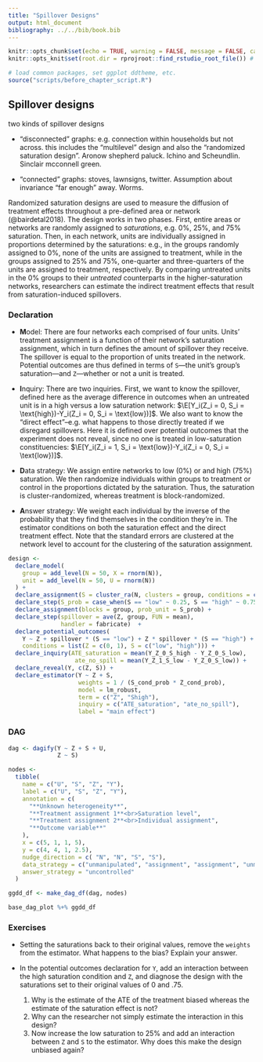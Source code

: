 ```yaml
---
title: "Spillover Designs"
output: html_document
bibliography: ../../bib/book.bib
---
```


<!-- note do_bookdown is set in index.rmd, so we know if you're running just this .Rmd or compiling the book-->
```r
knitr::opts_chunk$set(echo = TRUE, warning = FALSE, message = FALSE, cache = FALSE)
knitr::opts_knit$set(root.dir = rprojroot::find_rstudio_root_file()) # files are all relative to RStudio project home
```

```r
# load common packages, set ggplot ddtheme, etc.
source("scripts/before_chapter_script.R")
```

<!-- start post here, do not edit above -->

## Spillover designs


two kinds of spillover designs

- "disconnected" graphs: e.g. connection within households but not across. this includes the "multilevel" design and also the "randomized saturation design". Aronow shepherd paluck.  Ichino and Scheundlin. Sinclair mcconnell green.

- "connected" graphs: stoves, lawnsigns, twitter.  Assumption about invariance "far enough" away. Worms.

Randomized saturation designs are used to measure the diffusion of treatment effects throughout a pre-defined area or network (@bairdetal2018). The design works in two phases. First, entire areas or networks are randomly assigned to *saturations*, e.g. 0%, 25%, and 75% saturation. Then, in each network, units are individually assigned in proportions determined by the saturations: e.g., in the groups randomly assigned to 0%, none of the units are assigned to treatment, while in the groups assigned to 25% and 75%, one-quarter and three-quarters of the units are assigned to treatment, respectively. By comparing untreated units in the 0% groups to their *untreated* counterparts in the higher-saturation networks, researchers can estimate the indirect treatment effects that result from saturation-induced spillovers.

### Declaration

- **M**odel: There are four networks each comprised of four units. Units' treatment assignment is a function of their network's saturation assignment, which in turn defines the amount of spillover they receive. The spillover is equal to the proportion of units treated in the network. Potential outcomes are thus defined in terms of `S`---the unit's group's saturation---and `Z`---whether or not a unit is treated.

- **I**nquiry: There are two inquiries. First, we want to know the spillover, defined here as the average difference in outcomes when an untreated unit is in a high versus a low saturation network: $\E[Y_i(Z_i = 0, S_i = \text{high})-Y_i(Z_i = 0, S_i = \text{low})]$. We also want to know the "direct effect"--e.g. what happens to those directly treated if we disregard spillovers. Here it is defined over potential outcomes that the experiment does not reveal, since no one is treated in low-saturation constituencies: $\E[Y_i(Z_i = 1, S_i = \text{low})-Y_i(Z_i = 0, S_i = \text{low})]$.  

- **D**ata strategy: We assign entire networks to low (0%) or and high (75%) saturation. We then randomize individuals within groups to treatment or control in the proportions dictated by the saturation. Thus, the saturation is cluster-randomized, whereas treatment is block-randomized.

- **A**nswer strategy: We weight each individual by the inverse of the probability that they find themselves in the condition they're in. The estimator conditions on both the saturation effect and the direct treatment effect. Note that the standard errors are clustered at the network level to account for the clustering of the saturation assignment.

```r
design <-
  declare_model(
    group = add_level(N = 50, X = rnorm(N)),
    unit = add_level(N = 50, U = rnorm(N))
  ) +
  declare_assignment(S = cluster_ra(N, clusters = group, conditions = c("low", "high")), legacy = FALSE) +
  declare_step(S_prob = case_when(S == "low" ~ 0.25, S == "high" ~ 0.75), mutate) +
  declare_assignment(blocks = group, prob_unit = S_prob) +
  declare_step(spillover = ave(Z, group, FUN = mean),
               handler = fabricate)  +
  declare_potential_outcomes(
    Y ~ Z + spillover * (S == "low") + Z * spillover * (S == "high") + X + U,
    conditions = list(Z = c(0, 1), S = c("low", "high"))) +
  declare_inquiry(ATE_saturation = mean(Y_Z_0_S_high - Y_Z_0_S_low),
                   ate_no_spill = mean(Y_Z_1_S_low - Y_Z_0_S_low)) +
  declare_reveal(Y, c(Z, S)) +
  declare_estimator(Y ~ Z + S,
                    weights = 1 / (S_cond_prob * Z_cond_prob),
                    model = lm_robust,
                    term = c("Z", "Shigh"),
                    inquiry = c("ATE_saturation", "ate_no_spill"),
                    label = "main effect")
```

### DAG

```r

dag <- dagify(Y ~ Z + S + U,
              Z ~ S)

nodes <-
  tibble(
    name = c("U", "S", "Z", "Y"),
    label = c("U", "S", "Z", "Y"),
    annotation = c(
      "**Unknown heterogeneity**",
      "**Treatment assignment 1**<br>Saturation level",
      "**Treatment assignment 2**<br>Individual assignment",
      "**Outcome variable**"
    ),
    x = c(5, 1, 1, 5),
    y = c(4, 4, 1, 2.5),
    nudge_direction = c( "N", "N", "S", "S"),
    data_strategy = c("unmanipulated", "assignment", "assignment", "unmanipulated"),
    answer_strategy = "uncontrolled"
  )

ggdd_df <- make_dag_df(dag, nodes)

base_dag_plot %+% ggdd_df
```

### Exercises

<!-- - Increase the saturation of the "low" condition from 0% to 25% and diagnose the design. Notice how this changes the mean saturation and direct effect estimands. Now set the saturations both equal to 25%. Explain why the two estimands do or do not change. -->

- Setting the saturations back to their original values, remove the `weights` from the estimator. What happens to the bias? Explain your answer.

- In the potential outcomes declaration for `Y`, add an interaction between the high saturation condition and `Z`, and diagnose the design with the saturations set to their original values of 0 and .75.
  1. Why is the estimate of the ATE of the treatment biased whereas the estimate of the saturation effect is not?
  2. Why can the researcher not simply estimate the interaction in this design?
  3. Now increase the low saturation to 25% and add an interaction between `Z` and `S` to the estimator. Why does this make the design unbiased again?

<!-- ### Online Appendix Applied Example -->

<!-- @asunka2019, for example, wanted to know if the presence of election monitors at ballot stations would displace violence and fraud to other ballot stations. They randomized constituencies to low, medium, and high levels of saturation, and then randomized ballot stations to have election monitoring or not in low, medium, or high concentrations, depending on the randomized saturation. In the original study, the authors did not include a zero-saturation condition. Here, we declare a simplified version of their design in which a zero-saturation condition is included.  -->

<!-- Main points to develop: -->

<!-- - Randomized saturation is great when you get the model right. Though, show how IPW reduces the power to detect main effect, especially if there's no spillover. -->
<!-- - Randomized saturation assumes a model that may be wrong. In particular, spillovers are restricted to containers. But this might not be correct. -->

<!-- ### Design Declaration -->

<!-- - **M**odel:  -->
<!-- Potential outcomes are defined in terms of `S`---the saturation---and `Z`---whether or not a ballot station is treated. We model spillovers in two ways. In the first, the amount of spillover that affects a unit is determined by how many other units in its network are treated. In the second, the amount of spillover a unit receives is determined by whether that unit's geographic neighbor is treated, irrespective of whether they share a network. -->

<!-- - **I**nquiry:  -->
<!-- We want to know the effect of having high and medium levels of saturation versus low saturation in the control: $\E[Y_i(Z_i = 0, S_i = \text{high})-Y_i(Z_i = 0, S_i = \text{low})]$ and $\E[Y_i(Z_i = 0, S_i = \text{medium})-Y_i(Z_i = 0, S_i = \text{low})]$. We also want to know the "direct effect"--e.g. what happens to those directly treated if we disregard spillovers. Here it is defined over potential outcomes that the experiment does not reveal, since no one is treated in low-saturation constituencies: $\E[Y_i(Z_i = 1, S_i = \text{low})-Y_i(Z_i = 0, S_i = \text{low})]$.   -->

<!-- - **D**ata strategy: We assign entire groups of individual ballot stations to one of three saturations: low (0%), medium (50%), and high (75%). We then randomize individuals within groups to treatment or control in the proportions dictated by the saturation. Thus, the saturation is cluster-randomized, whereas treatment is block-randomized. -->

<!-- - **A**nswer strategy: We weight each individual by the inverse of the probability that they find themselves in the condition they're in. To estimate spillovers, we run one regression comparing high and one regression comparing medium to low saturation control units. To estimate the direct effect, we run a regression of the outcome on the treatment indicatior on the full sample, controlling for saturation. -->


<!-- ```{r} -->
<!-- N_individuals <- 60 -->
<!-- N_groups <- 15 -->
<!-- G_per_saturation <- c(5,5,5) -->

<!-- design <-  -->
<!--   declare_model(N = N_individuals,  -->
<!--                      X = 1:N,  -->
<!--                      U = rnorm(N), -->
<!--                      G = ntile(X, N_groups)) +  -->
<!--   declare_assignment(assignment_variable = "S",  -->
<!--                      clusters = G,  -->
<!--                      conditions = c("low","med","high"), -->
<!--                      m_each = G_per_saturation) + -->
<!--   declare_assignment(prob = 0, -->
<!--                      blocks = G, -->
<!--                      assignment_variable = "Z_S_low") + -->
<!--   declare_assignment(prob = .5, -->
<!--                      blocks = G, -->
<!--                      assignment_variable = "Z_S_med") + -->
<!--   declare_assignment(prob = .75, -->
<!--                      blocks = G, -->
<!--                      assignment_variable = "Z_S_high") + -->
<!--   declare_step( -->
<!--     spillover_low = ave(Z_S_low, G, FUN = sum) * .1, -->
<!--     spillover_med = ave(Z_S_med, G, FUN = sum) * .1, -->
<!--     spillover_high = ave(Z_S_high, G, FUN = sum) * .1, -->
<!--     handler = fabricate, -->
<!--     label = "spillover")  + -->
<!--   declare_potential_outcomes( -->
<!--     Y ~ Z * -.20 + U +  -->
<!--       spillover_low * (S == "low") +  -->
<!--       spillover_med * (S == "med") +  -->
<!--       spillover_high * (S == "high"), -->
<!--     conditions = list(Z = c(0,1), S = c("low","med","high"))) + -->
<!--   declare_inquiry(high = mean(Y_Z_0_S_high - Y_Z_0_S_low), -->
<!--                    med =  mean(Y_Z_0_S_med - Y_Z_0_S_low),  -->
<!--                    ate_no_spill = mean(Y_Z_1_S_low - Y_Z_0_S_low)) + -->
<!--   declare_reveal(Z,S) + -->
<!--   declare_step( -->
<!--     w = 1 / (S_cond_prob * (Z_S_low_cond_prob * (S == "low") +  -->
<!--                    Z_S_med_cond_prob * (S == "med") +  -->
<!--                    Z_S_high_cond_prob * (S == "high"))), -->
<!--     handler = fabricate) + -->
<!--   declare_reveal(Y,c(Z, S)) + -->
<!--   declare_estimator(model = lm_robust,  -->
<!--                     formula = Y ~ S, -->
<!--                     subset = Z == 0 & S %in% c("high","low"),  -->
<!--                     inquiry = "high", -->
<!--                     weights = w, -->
<!--                     label = "high vs low") + -->
<!--   declare_estimator(model = lm_robust,  -->
<!--                     formula = Y ~ S, -->
<!--                     subset = Z == 0 & S %in% c("med","low"),  -->
<!--                     weights = w, -->
<!--                     inquiry = "med", -->
<!--                     label = "med vs low") + -->
<!--   declare_estimator(model = lm_robust,  -->
<!--                     formula = Y ~ Z + S, -->
<!--                     term = "Z",  -->
<!--                     weights = w, -->
<!--                     inquiry = "ate_no_spill", -->
<!--                     label = "main effect") -->
<!-- ``` -->

<!-- Here's what our hypothetical country looks like: -->

<!-- ```{r, echo=FALSE} -->
<!-- draw_data(design) %>%  -->
<!--   ggplot(aes(x = 1, y = X, color = as.factor(G))) + -->
<!--   geom_point() + -->
<!--   scale_color_discrete("Ballot station") + -->
<!--   scale_y_continuous("Latitude") + -->
<!--   scale_x_continuous("Longitude") + -->
<!--   geom_hline(yintercept = seq(1, N_individuals, by = N_individuals / N_groups) - .5) -->
<!-- ``` -->

<!-- Let's diagnose -->

<!-- ```{r, eval = do_diagnosis & !exists("do_bookdown")} -->
<!-- diagnosis <- diagnose_design(design, sims = sims) -->
<!-- ``` -->


<!-- ```{r, echo = FALSE, purl = FALSE} -->
<!-- # figure out where the dropbox path is, create the directory if it doesn't exist, and name the RDS file -->
<!-- rds_file_path <- paste0(get_dropbox_path("06_Randomized_Saturation_Designs"), "/diagnosis.RDS") -->
<!-- if (do_diagnosis & !exists("do_bookdown")) { -->
<!--   write_rds(diagnosis, path = rds_file_path) -->
<!-- } -->
<!-- diagnosis <- read_rds(rds_file_path) -->
<!-- ``` -->

<!-- Our diagnosis shows this design does a pretty great job, under this model of spillovers: -->

<!-- ```{r} -->
<!-- diagnosis %>% reshape_diagnosis() %>% kable() -->
<!-- ``` -->

<!-- - It's particularly nice, since we're able to estimate the direct effect (whose constitutive POs we never observe) by partialling out spillovers. -->

<!-- - Show here: power tradeoffs for main effects versus spillovers, in terms of  -->
<!--   proportion of sample allocated to the "low" versus other conditions -->

<!-- - and also in terms of IPW (equivalent sample size with everyone in the .5 condition) -->


<!-- Now, we consider a model of spillovers in which fraud is displaced latitudinally,  -->
<!-- from one neighbor to the next. Say, because there are roads traveling north and  -->
<!-- fraudsters disregard boundaries (in reality, they are unlikely to do so). -->

<!-- ```{r} -->
<!-- distal_design <- -->
<!--   replace_step( -->
<!--     design = design, -->
<!--     step = "spillover", -->
<!--     new_step = declare_step( -->
<!--       next_neighbor = c(N, 1:(N - 1)), -->
<!--       spillover_low = Z_S_low[next_neighbor], -->
<!--       spillover_med = Z_S_med[next_neighbor], -->
<!--       spillover_high = Z_S_high[next_neighbor], -->
<!--       handler = fabricate -->
<!--     ) -->
<!--   ) -->
<!-- ``` -->


<!-- ```{r, eval = do_diagnosis & !exists("do_bookdown")} -->
<!-- distal_diagnosis <- diagnose_design(distal_design, sims = sims) -->
<!-- ``` -->


<!-- ```{r, echo = FALSE, purl = FALSE} -->
<!-- # figure out where the dropbox path is, create the directory if it doesn't exist, and name the RDS file -->
<!-- rds_file_path <- paste0(get_dropbox_path("06_Randomized_Saturation_Designs"), "/distal_diagnosis.RDS") -->
<!-- if (do_diagnosis & !exists("do_bookdown")) { -->
<!--   write_rds(distal_diagnosis, path = rds_file_path) -->
<!-- } -->
<!-- distal_diagnosis <- read_rds(rds_file_path) -->
<!-- ``` -->

<!-- - When there are next-neighbor spillovers that ignore boundaries, the estimator is biased again -->

<!-- ```{r} -->
<!-- distal_diagnosis %>% reshape_diagnosis() %>% kable() -->
<!-- ``` -->
